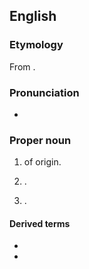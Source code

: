 ==English==
{{wikipedia|Sullivan (surname)}}
{{slim-wikipedia|Sullivan#Places}}

===Etymology===
From {{der|en|ga|Ó Súilleabháin}}.

===Pronunciation===
* {{IPA|en|/ˈsʌlɪvən/}}

===Proper noun===
{{en-proper noun|s}}

# {{surname|en|from=Irish|nodot=1}} of {{l|en|Irish}} origin.
# {{place|en|city/county seat|co/Moultrie County|s/Illinois|c/USA}}.
# {{place|en|city/county seat|co/Sullivan County|s/Indiana|c/USA}}.

====Derived terms====
* {{l|en|Sullivan County}}
* {{l|en|Sully}}